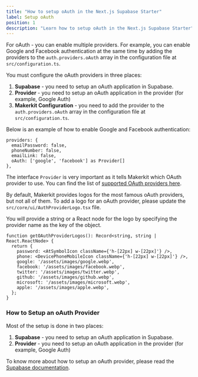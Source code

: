 ```yaml
---
title: "How to setup oAuth in the Next.js Supabase Starter"
label: Setup oAuth
position: 1
description: "Learn how to setup oAuth in the Next.js Supabase Starter"
---
```


For oAuth - you can enable multiple providers. For example, you can enable Google and Facebook authentication at the same time by adding the providers to the `auth.providers.oAuth` array in the configuration file at `src/configuration.ts`.

You must configure the oAuth providers in three places:
1. **Supabase** - you need to setup an oAuth application in Supabase.
2. **Provider** - you need to setup an oAuth application in the provider (for example, Google Auth)
3. **Makerkit Configuration** - you need to add the provider to the `auth.providers.oAuth` array in the configuration file at `src/configuration.ts`.

Below is an example of how to enable Google and Facebook authentication:

```tsx title="src/configuration.ts" {5}
providers: {
  emailPassword: false,
  phoneNumber: false,
  emailLink: false,
  oAuth: ['google', 'facebook'] as Provider[]
},
```

The interface `Provider` is very important as it tells Makerkit which OAuth provider to use. You can find the list of [supported OAuth providers here](https://supabase.io/docs/guides/auth#third-party-logins).

By default, Makerkit provides logos for the most famous oAuth providers, but not all of them. To add a logo for an oAuth provider, please update the `src/core/ui/AuthProviderLogo.tsx` file.

You will provide a string or a React node for the logo by specifying the provider name as the key of the object.

```tsx title="src/core/ui/AuthProviderLogo.tsx"
function getOAuthProviderLogos(): Record<string, string | React.ReactNode> {
  return {
    password: <AtSymbolIcon className={'h-[22px] w-[22px]'} />,
    phone: <DevicePhoneMobileIcon className={'h-[22px] w-[22px]'} />,
    google: '/assets/images/google.webp',
    facebook: '/assets/images/facebook.webp',
    twitter: '/assets/images/twitter.webp',
    github: '/assets/images/github.webp',
    microsoft: '/assets/images/microsoft.webp',
    apple: '/assets/images/apple.webp',
  };
}
```

### How to Setup an oAuth Provider

Most of the setup is done in two places:

1. **Supabase** - you need to setup an oAuth application in Supabase.
2. **Provider** - you need to setup an oAuth application in the provider (for example, Google Auth)

To know more about how to setup an oAuth provider, please read the [Supabase documentation](https://supabase.io/docs/guides/auth#third-party-logins).